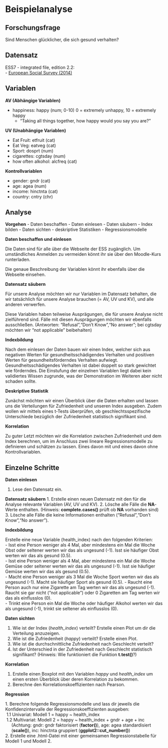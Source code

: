 # Beispielanalyse

## Forschungsfrage

Sind Menschen glücklicher, die sich gesund
verhalten?

## Datensatz

ESS7 - integrated file, edition 2.2:   
- [European Social Survey (2014)](https://ess-search.nsd.no/en/study/ccd56840-e949-4320-945a-927c49e1dc4f)

## Variablen

**AV (Abhängige Variablen)** 

- happiness: happy (num; 0-10) 0 = extremely unhappy, 10 = extremely happy 
  - "Taking all things together, how happy would you say you are?"

**UV (Unabhängige Variablen)** 

- Eat Fruit: etfruit (cat) 
- Eat Veg: eatveg (cat) 
- Sport: dosprt (num) 
- cigarettes: cgtsday (num) 
- how often alkohol: alcfreq (cat)

**Kontrollvariablen**

-   gender: gndr (cat)
-   age: agea (num)
-   income: hinctnta (cat)
-   country: cntry (chr)

## Analyse

**Vorgehen**
  - Daten beschaffen
  - Daten einlesen 
  - Daten säubern
  - Index bilden
  - Daten sichten
  - deskriptive Statistiken
  - Regressionsmodelle

**Daten beschaffen und einlesen**

Die Daten sind für alle über die Webseite der ESS zugänglich. Um umständliches Anmelden zu vermeiden könnt ihr sie über den Moodle-Kurs runterladen.

Die genaue Beschreibung der Variablen könnt ihr ebenfalls über die Webseite einsehen.

**Datensatz säubern**

Für unsere Analyse möchten wir nur Variablen im Datensatz behalten, die wir tatsächlich für unsere Analyse brauchen (= AV, UV und KV), und alle anderen verwerfen.

Diese Variablen haben teilweise Ausprägungen, die für unsere Analyse nicht zielführend sind. Fälle mit diesen Ausprägungen möchten wir ebenfalls ausschließen. (Antworten: "Refusal","Don't Know","No answer"; bei cgtsday möchten wir "not applicable" beibehalten)

**Indexbildung**

Nach dem einlesen der Daten bauen wir einen Index, welcher sich aus negativen Werten für gesundheitsschädigendes Verhalten und positiven Werten für gesundheitsförderndes Verhalten aufwiegt. Gesundheitsschädigendes Verhalten ist dabei doppelt so stark gewichtet wie förderndes. Die Einstufung der einzelnen Variablen liegt dabei kein validiertes Wissen zugrunde, was der Demonstration im Weiteren aber nicht schaden sollte.

**Deskriptive Statistik**

Zunächst möchten wir einen Überblick über die Daten erhalten und lassen uns die Verteilungen für Zufriedenheit und unseren Index ausgeben. Zudem wollen wir mittels eines t-Tests überprüfen, ob geschlechtsspezifische Unterschiede bezüglich der Zufriedenheit statistisch signifikant sind.  

**Korrelation**

Zu guter Letzt möchten wir die Korrelation zwischen Zufriedenheit und dem Index berechnen, um im Anschluss zwei lineare Regressionsmodelle zu definieren und schätzen zu lassen. Eines davon mit und eines davon ohne Kontrollvariablen.

## Einzelne Schritte

**Daten einlesen**

1. Lese den Datensatz ein.

**Datensatz säubern**
1. Erstelle einen neuen Datensatz mit den für die Analyse relevante Variablen (AV, UV und KV).
2. Lösche alle Fälle die **NA**-Werte enthalten. (Hinweis: **complete.cases()** prüft ob **NA** vorhanden sind)
3. Lösche alle Fälle die keine Informationen enthalten ("Refusal","Don't Know","No answer").

**Indexbildung**  

Erstelle eine neue Variable (health_index) nach den folgenden Kriterien:   
- Isst eine Person weniger als 4 Mal, aber mindestens ein Mal die Woche Obst oder seltener werten wir das als ungesund (-1). Isst sie häufiger Obst werten wir das als gesund (0.5).  
- Isst eine Person weniger als 4 Mal, aber mindestens ein Mal die Woche Gemüse oder seltener werten wir das als ungesund (-1). Isst sie häufiger Gemüse werten wir das als gesund (0.5).  
- Macht eine Person weniger als 3 Mal die Woche Sport werten wir das als ungesund (-1). Macht sie häufiger Sport als gesund (0.5).
- Raucht eine Person auch nur eine Zigarette am Tag werten wir das als ungesund (-1). Raucht sie gar nicht ("not applicable") oder 0 Zigaretten am Tag werten wir das als einflusslos (0).  
- Trinkt eine Person ein Mal die Woche oder häufiger Alkohol werten wir das als ungesund (-1), trinkt sie seltener als einflusslos (0).

**Daten sichten**

1. Wie ist der Index (*health_index*) verteilt? Erstelle einen Plot um dir die Verteilung anzuzeigen.  
2. Wie ist die Zufriedenheit (*happy*) verteilt? Erstelle einen Plot.
3. Wie ist die durchschnittliche Zufriedenheit nach Geschlecht verteilt?  
4. Ist der Unterschied in der Zufriedenheit nach Geschlecht statistisch signifikant? (Hinweis: Wie funktioniert die Funktion **t.test()**?)

**Korrelation**

1. Erstelle einen Boxplot mit den Variablen *happy* und *health_index* um einen ersten Überblick über deren Korrelation zu bekommen. 
2. Berechne den Korrelationskoeffizienten nach Pearson.

**Regression**

| 1. Berechne folgende Regressionsmodelle und lass dir jeweils die Konfidenzintervalle der Regressionskoeffizienten ausgeben:
|  1.1 Univariat: Modell 1 = happy ~ health_index
|  1.2 Multivariat: Modell 2 = happy ~ health_index + gndr + age + inc 
|      (Achtung: gndr: gndr faktorisiert (**factor()**), age: agea standardisiert 
|      (**scale()**), inc: hinctnta gruppiert (**ggplot2::cut\_number()**)
| 2. Erstelle eine .html-Datei mit einer gemeinsamen Regressionstabelle für Modell 1 und Modell 2.
